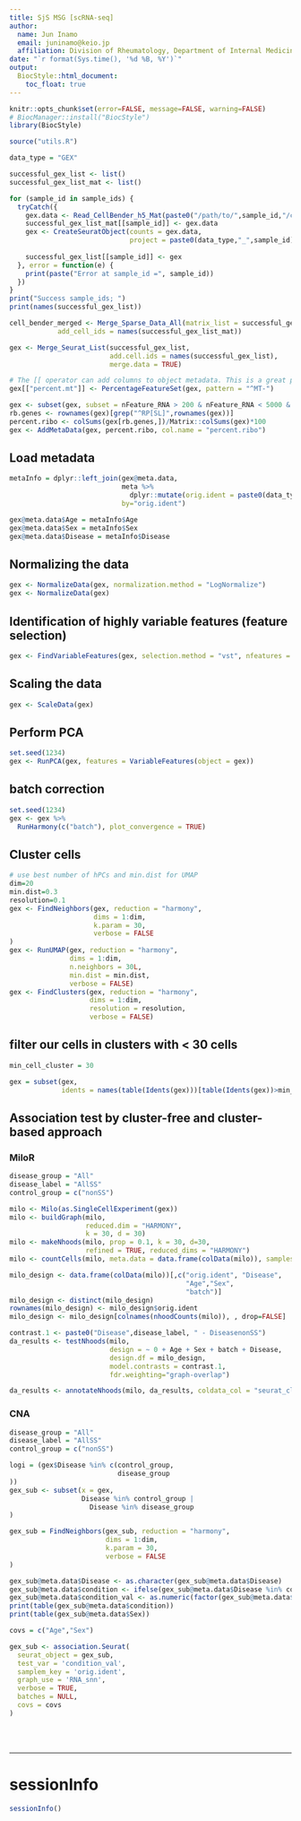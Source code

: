 ```yaml
---
title: SjS MSG [scRNA-seq]
author: 
  name: Jun Inamo
  email: juninamo@keio.jp
  affiliation: Division of Rheumatology, Department of Internal Medicine, Keio University School of Medicine, Tokyo, Japan
date: "`r format(Sys.time(), '%d %B, %Y')`"
output:
  BiocStyle::html_document:
    toc_float: true
---
```




```r
knitr::opts_chunk$set(error=FALSE, message=FALSE, warning=FALSE)
# BiocManager::install("BiocStyle")
library(BiocStyle)
```

```r
source("utils.R")
```


```r

data_type = "GEX"

successful_gex_list <- list()
successful_gex_list_mat <- list()

for (sample_id in sample_ids) {
  tryCatch({
    gex.data <- Read_CellBender_h5_Mat(paste0("/path/to/",sample_id,"/cellbender_feature_bc_matrix_filtered.h5"))
    successful_gex_list_mat[[sample_id]] <- gex.data
    gex <- CreateSeuratObject(counts = gex.data, 
                              project = paste0(data_type,"_",sample_id), min.cells = 3, min.features = 200)
    
    successful_gex_list[[sample_id]] <- gex
  }, error = function(e) {
    print(paste("Error at sample_id =", sample_id))
  })
}
print("Success sample_ids; ")
print(names(successful_gex_list))

cell_bender_merged <- Merge_Sparse_Data_All(matrix_list = successful_gex_list_mat, 
            add_cell_ids = names(successful_gex_list_mat))

gex <- Merge_Seurat_List(successful_gex_list, 
                         add.cell.ids = names(successful_gex_list),
                         merge.data = TRUE)

```



```r

# The [[ operator can add columns to object metadata. This is a great place to stash QC stats
gex[["percent.mt"]] <- PercentageFeatureSet(gex, pattern = "^MT-")

```


```r

gex <- subset(gex, subset = nFeature_RNA > 200 & nFeature_RNA < 5000 & percent.mt < 5)
rb.genes <- rownames(gex)[grep("^RP[SL]",rownames(gex))]
percent.ribo <- colSums(gex[rb.genes,])/Matrix::colSums(gex)*100
gex <- AddMetaData(gex, percent.ribo, col.name = "percent.ribo")

```


## Load metadata

```r

metaInfo = dplyr::left_join(gex@meta.data,
                            meta %>%
                              dplyr::mutate(orig.ident = paste0(data_type,"_",sample)),
                            by="orig.ident")

gex@meta.data$Age = metaInfo$Age
gex@meta.data$Sex = metaInfo$Sex
gex@meta.data$Disease = metaInfo$Disease

```



## Normalizing the data

```r
gex <- NormalizeData(gex, normalization.method = "LogNormalize")
gex <- NormalizeData(gex)
```

## Identification of highly variable features (feature selection)

```r
gex <- FindVariableFeatures(gex, selection.method = "vst", nfeatures = 2000)

```

## Scaling the data
```r
gex <- ScaleData(gex)
```

## Perform PCA

```r
set.seed(1234)
gex <- RunPCA(gex, features = VariableFeatures(object = gex))
```

## batch correction

```r
set.seed(1234)
gex <- gex %>% 
  RunHarmony(c("batch"), plot_convergence = TRUE)
```



## Cluster cells


```r
# use best number of hPCs and min.dist for UMAP
dim=20
min.dist=0.3
resolution=0.1
gex <- FindNeighbors(gex, reduction = "harmony", 
                     dims = 1:dim,
                     k.param = 30,
                     verbose = FALSE
)
gex <- RunUMAP(gex, reduction = "harmony", 
               dims = 1:dim,
               n.neighbors = 30L,
               min.dist = min.dist,
               verbose = FALSE)
gex <- FindClusters(gex, reduction = "harmony", 
                    dims = 1:dim, 
                    resolution = resolution,
                    verbose = FALSE)
```


## filter our cells in clusters with < 30 cells

```r
min_cell_cluster = 30

gex = subset(gex, 
             idents = names(table(Idents(gex)))[table(Idents(gex))>min_cell_cluster])

```


## Association test by cluster-free and cluster-based approach

### MiloR

```r
disease_group = "All"
disease_label = "AllSS"
control_group = c("nonSS")

milo <- Milo(as.SingleCellExperiment(gex))
milo <- buildGraph(milo, 
                   reduced.dim = "HARMONY",
                   k = 30, d = 30)
milo <- makeNhoods(milo, prop = 0.1, k = 30, d=30, 
                   refined = TRUE, reduced_dims = "HARMONY")
milo <- countCells(milo, meta.data = data.frame(colData(milo)), samples="orig.ident")

milo_design <- data.frame(colData(milo))[,c("orig.ident", "Disease",
                                            "Age","Sex",
                                            "batch")]
milo_design <- distinct(milo_design)
rownames(milo_design) <- milo_design$orig.ident
milo_design <- milo_design[colnames(nhoodCounts(milo)), , drop=FALSE]

contrast.1 <- paste0("Disease",disease_label, " - DiseasenonSS") 
da_results <- testNhoods(milo,
                         design = ~ 0 + Age + Sex + batch + Disease, 
                         design.df = milo_design, 
                         model.contrasts = contrast.1, 
                         fdr.weighting="graph-overlap")

da_results <- annotateNhoods(milo, da_results, coldata_col = "seurat_clusters")

```


### CNA

```r
disease_group = "All"
disease_label = "AllSS"
control_group = c("nonSS")

logi = (gex$Disease %in% c(control_group,
                           disease_group
))
gex_sub <- subset(x = gex, 
                  Disease %in% control_group | 
                    Disease %in% disease_group
)

gex_sub = FindNeighbors(gex_sub, reduction = "harmony", 
                        dims = 1:dim,
                        k.param = 30,
                        verbose = FALSE
)

gex_sub@meta.data$Disease <- as.character(gex_sub@meta.data$Disease)
gex_sub@meta.data$condition <- ifelse(gex_sub@meta.data$Disease %in% control_group, "nonSS", "SS")
gex_sub@meta.data$condition_val <- as.numeric(factor(gex_sub@meta.data$condition, c('nonSS', 'SS')))
print(table(gex_sub@meta.data$condition))
print(table(gex_sub@meta.data$Sex))

covs = c("Age","Sex")

gex_sub <- association.Seurat(
  seurat_object = gex_sub, 
  test_var = 'condition_val', 
  samplem_key = 'orig.ident', 
  graph_use = 'RNA_snn', 
  verbose = TRUE,
  batches = NULL,
  covs = covs
)


```

<br/><br/>

***

# sessionInfo

```r
sessionInfo()
```

